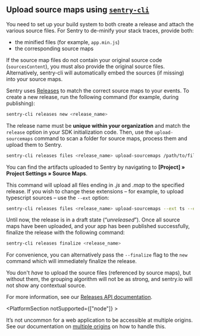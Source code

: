 ## Upload source maps using [`sentry-cli`](/product/cli/)

You need to set up your build system to both create a release and attach the various source files. For Sentry to de-minify your stack traces, provide both:
- the minified files (for example, `app.min.js`)
- the corresponding source maps

If the source map files do not contain your original source code (`sourcesContent`), you must also provide the original source files. Alternatively, sentry-cli will automatically embed the sources (if missing) into your source maps.

Sentry uses [Releases](/product/releases/) to match the correct source maps to your events. To create a new release, run the following command (for example, during publishing):

```bash
sentry-cli releases new <release_name>
```

<Note>

The release name must be **unique within your organization** and match the `release` option in your SDK initialization code. Then, use the `upload-sourcemaps` command to scan a folder for source maps, process them and upload them to Sentry.

</Note>

```bash
sentry-cli releases files <release_name> upload-sourcemaps /path/to/files
```

<Note>

You can find the artifacts uploaded to Sentry by navigating to **[Project] » Project Settings » Source Maps**.

</Note>

This command will upload all files ending in _.js_ and _.map_ to the specified release. If you wish to change these extensions – for example, to upload typescript sources – use the `--ext` option:

```bash
sentry-cli releases files <release_name> upload-sourcemaps --ext ts --ext map /path/to/files
```

Until now, the release is in a draft state (“_unreleased_”). Once all source maps have been uploaded, and your app has been published successfully, finalize the release with the following command:

```bash
sentry-cli releases finalize <release_name>
```

For convenience, you can alternatively pass the `--finalize` flag to the `new` command which will immediately finalize the release.

You don't _have_ to upload the source files (referenced by source maps), but without them, the grouping algorithm will not be as strong, and sentry.io will not show any contextual source.

For more information, see our [Releases API documentation](/api/releases/).

<PlatformSection notSupported={["node"]} >

It’s not uncommon for a web application to be accessible at multiple origins. See our documentation on [multiple origins](../multiple-origins/) on how to handle this.

</PlatformSection>
